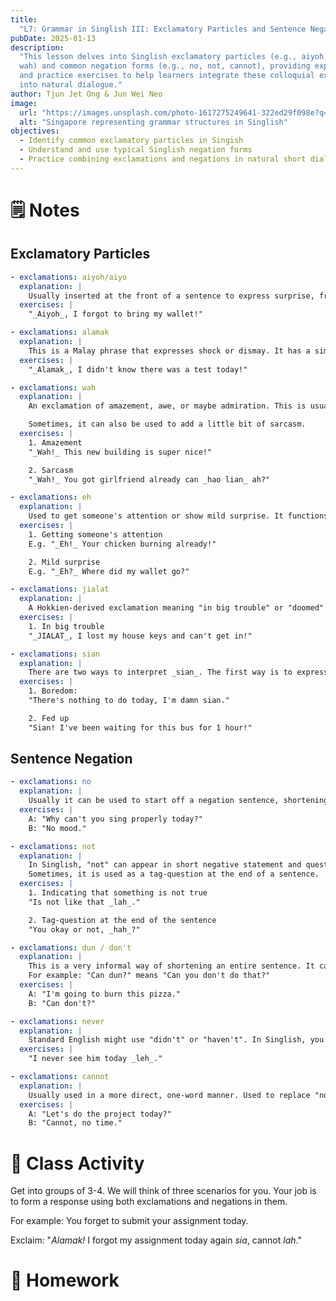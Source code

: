 ```yaml
---
title:
  "L7: Grammar in Singlish III: Exclamatory Particles and Sentence Negation"
pubDate: 2025-01-13
description:
  "This lesson delves into Singlish exclamatory particles (e.g., aiyoh, alamak,
  wah) and common negation forms (e.g., no, not, cannot), providing explanations
  and practice exercises to help learners integrate these colloquial expressions
  into natural dialogue."
author: Tjun Jet Ong & Jun Wei Neo
image:
  url: "https://images.unsplash.com/photo-1617275249641-322ed29f098e?q=80&w=2671&auto=format&fit=crop&ixlib=rb-4.0.3&ixid=M3wxMjA3fDB8MHxwaG90by1wYWdlfHx8fGVufDB8fHx8fA%3D%3D"
  alt: "Singapore representing grammar structures in Singlish"
objectives:
  - Identify common exclamatory particles in Singish
  - Understand and use typical Singlish negation forms
  - Practice combining exclamations and negations in natural short dialogues
---
```


# 🗒️ Notes

## Exclamatory Particles

```yaml
- exclamations: aiyoh/aiyo
  explanation: |
    Usually inserted at the front of a sentence to express surprise, frustration, or mild distress. It has a similar meaning to "Oh no!"
  exercises: |
    "_Aiyoh_, I forgot to bring my wallet!"

- exclamations: alamak
  explanation: |
    This is a Malay phrase that expresses shock or dismay. It has a similar meaning to _aiyoh_.
  exercises: |
    "_Alamak_, I didn't know there was a test today!"

- exclamations: wah
  explanation: |
    An exclamation of amazement, awe, or maybe admiration. This is usually used to replace "wow!".

    Sometimes, it can also be used to add a little bit of sarcasm.
  exercises: |
    1. Amazement
    "_Wah!_ This new building is super nice!"

    2. Sarcasm
    "_Wah!_ You got girlfriend already can _hao lian_ ah?"

- exclamations: eh
  explanation: |
    Used to get someone's attention or show mild surprise. It functions like "hey!" or "huh?" in Standard English.
  exercises: |
    1. Getting someone's attention 
    E.g. "_Eh!_ Your chicken burning already!" 

    2. Mild surprise
    E.g. "_Eh?_ Where did my wallet go?"

- exclamations: jialat
  explanation: |
    A Hokkien-derived exclamation meaning "in big trouble" or "doomed". It is often used when a situation is severe or going very badly.
  exercises: |
    1. In big trouble
    "_JIALAT_, I lost my house keys and can't get in!"

- exclamations: sian
  explanation: |
    There are two ways to interpret _sian_. The first way is to express boredom, the other way is to express a feeling of being "fed up" about something.
  exercises: |
    1. Boredom: 
    "There's nothing to do today, I'm damn sian."

    2. Fed up
    "Sian! I've been waiting for this bus for 1 hour!"
```

## Sentence Negation

```yaml
- exclamations: no
  explanation: |
    Usually it can be used to start off a negation sentence, shortening the sentence structure.
  exercises: |
    A: "Why can't you sing properly today?"
    B: "No mood."

- exclamations: not
  explanation: |
    In Singlish, "not" can appear in short negative statement and questions. It can either be used to indicate something is not true.
    Sometimes, it is used as a tag-question at the end of a sentence.
  exercises: |
    1. Indicating that something is not true
    "Is not like that _lah_."

    2. Tag-question at the end of the sentence
    "You okay or not, _hah_?"

- exclamations: dun / don't
  explanation: |
    This is a very informal way of shortening an entire sentence. It can be used on its own or as a very short response to someone's idea or request. Usually it is shortened to have an implied meaning.
    For example: "Can dun?" means "Can you don't do that?"
  exercises: |
    A: "I'm going to burn this pizza."
    B: "Can don't?"

- exclamations: never
  explanation: |
    Standard English might use "didn't" or "haven't". In Singlish, you can substitute this with the word "never".
  exercises: |
    "I never see him today _leh_."

- exclamations: cannot
  explanation: |
    Usually used in a more direct, one-word manner. Used to replace "no".
  exercises: |
    A: "Let's do the project today?"
    B: "Cannot, no time."
```

# 🙋 Class Activity

Get into groups of 3-4. We will think of three scenarios for you. Your job is to
form a response using both exclamations and negations in them.

For example: You forget to submit your assignment today.

Exclaim: "_Alamak!_ I forgot my assignment today again _sia_, cannot _lah_."

# 🔖 Homework
